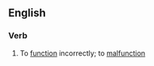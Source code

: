 ==English==

===Verb===
{{en-verb|misfunctions|misfunctioning|misfunctioned}}

# To [[function]] incorrectly; to [[malfunction]]